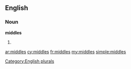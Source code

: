 ==English==

===Noun===
'''middles'''

# {{plural of|[[middle]]}}

[[Category:English plurals]]

[[ar:middles]]
[[cy:middles]]
[[fr:middles]]
[[my:middles]]
[[simple:middles]]